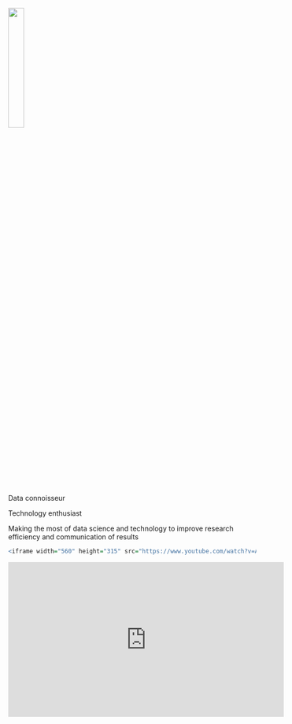 
<img src = "./images/Sketch Profile.png" style="width:25%">

Data connoisseur 

Technology enthusiast

Making the most of data science and technology to improve research efficiency and communication of results

```r
<iframe width="560" height="315" src="https://www.youtube.com/watch?v=A13eq4MQj30&t=54" frameborder="0" allowfullscreen></iframe>
```

<iframe width="560" height="315" src="https://www.youtube.com/watch?v=A13eq4MQj30&t=54" frameborder="0" allowfullscreen></iframe>
